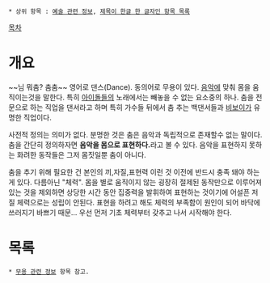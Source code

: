  * 상위 항목 : [[예술 관련 정보]], [[제목이 한글 한 글자인 항목 목록]]

[[목차]]
= 개요 =
~~님 뭐춤? 춤춤~~
영어로 댄스(Dance). 동의어로 무용이 있다. [[음악]]에 맞춰 몸을 움직이는것을 말한다. 특히 [[아이돌]]들의 노래에서는 빼놓을 수 없는 요소중의 하나. 춤을 전문으로 하는 직업을 댄서라고 하며 특히 가수들 뒤에서 춤 추는 백댄서들과 [[비보이]]가 유명한 직업이다.

사전적 정의는 의미가 없다. 분명한 것은 춤은 음악과 독립적으로 존재할수 없는 말이다. 춤을 간단히 정의하자면 '''음악을 몸으로 표현하다.'''라고 볼 수 있다. 음악을 표현하지 못하는 화려한 동작들은 그저 몸짓일뿐 춤이 아니다.

춤을 추기 위해 필요한 건 본인의 끼,자질,표현력 이런 것 이전에 반드시 충족 돼야 하는 게 있다. 다름아닌 "체력". 몸을 별로 움직이지 않는 굉장히 절제된 동작만으로 이루어져 있는 것을 제외하면 상당한 시간 동안 집중력을 발휘하여 표현하는 것이기에 어설픈 저질 체력으로는 성립이 안된다. 표현을 하려고 해도 체력의 부족함이 원인이 되어 바닥에 쓰러지기 바쁘기 때문... 우선 먼저 기초 체력부터 갖추고 나서 시작해야 한다.

= 목록 =
 * [[무용 관련 정보]] 항목 참고.
